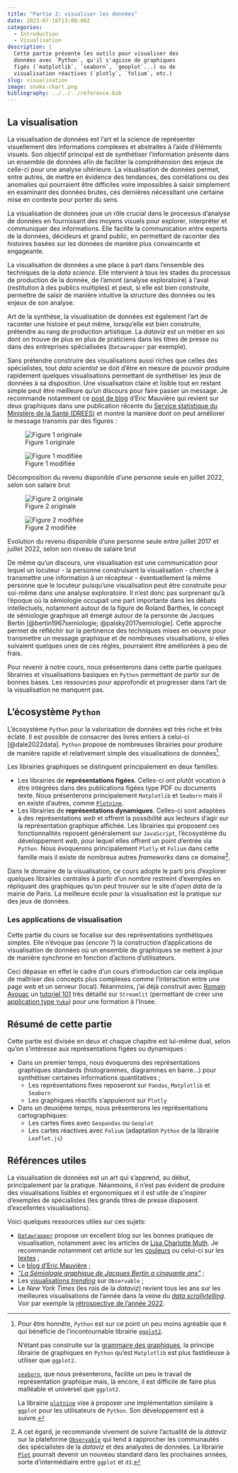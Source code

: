```yaml
---
title: "Partie 2: visualiser les données"
date: 2023-07-16T13:00:00Z
categories:
  - Introduction
  - Visualisation
description: |
  Cette partie présente les outils pour visualiser des
  données avec `Python`, qu'il s'agisse de graphiques
  figés (`matplotlib`, `seaborn`, `geoplot`...) ou de
  visualisation réactives (`plotly`, `folium`, etc.)
slug: visualisation
image: snake-chart.png
bibliography: ../../../reference.bib
---
```


## La visualisation

La visualisation de données est l'art et la science de représenter visuellement des informations complexes et abstraites à l'aide d'éléments visuels.
Son objectif principal est de synthétiser l'information présente dans un ensemble de données afin de faciliter
la compréhension des enjeux de celle-ci pour une analyse ultérieure. 
La visualisation de données permet, entre autres, de mettre en évidence des tendances, des corrélations ou
des anomalies qui pourraient être difficiles voire impossibles à saisir simplement en examinant des données brutes, ces dernières nécessitant
une certaine mise en contexte pour porter du sens. 

La visualisation de données joue un rôle crucial dans le
processus d'analyse de données en fournissant des moyens visuels pour explorer, interpréter et communiquer des informations.
Elle facilite la communication entre experts de la données, décideurs et grand public,
en permettant de raconter des histoires basées sur les données de manière plus convaincante et engageante.

La visualisation de données a une place à part dans 
l'ensemble des techniques de la _data science_. 
Elle intervient à tous les stades du processus de 
production de la donnée, de
l'amont (analyse exploratoire) à
l'aval (restitution à des publics multiples) et
peut, si elle est bien construite, permettre de
saisir de manière intuitive la structure des données
ou les enjeux de son analyse. 

Art de la synthèse, la visualisation de données
est également l'art de raconter une histoire et
peut même, lorsqu'elle est bien construite, prétendre
au rang de production artistique. 
La _dataviz_ est un métier en soi dont on trouve de 
plus en plus de praticiens dans les titres de presse
ou dans des entreprises
spécialisées (`Datawrapper` par exemple). 

Sans prétendre construire
des visualisations aussi riches que celles des spécialistes,
tout _data scientist_ se doit d'être en mesure de pouvoir
produire rapidement quelques visualisations permettant
de synthétiser les jeux de données à sa disposition. 
Une visualisation claire et lisible tout en restant simple
peut être meilleure qu'un discours pour faire passer un message.
Je recommande notamment
ce [post de blog](https://www.icem7.fr/datavisualisation/recreation-recreation-semiologique/)
d'Eric Mauvière qui revient sur deux graphiques dans une publication
récente
du [Service statistique du Ministère de la Santé (DREES)](https://drees.solidarites-sante.gouv.fr/publications-communique-de-presse/etudes-et-resultats/mesures-socio-fiscales-2017-2022-une-hausse)
et montre la manière dont on peut améliorer le message transmis
par des figures :

::: {#fig-dataviz-amelioree1 layout-ncol=2}

![Figure 1 originale](https://www.icem7.fr/wp-content/uploads/2023/08/recreation-aires1.png){#fig-surus}

![Figure 1 modifiée](https://www.icem7.fr/wp-content/uploads/2023/08/recreation-aires35.png){#fig-hanno}

Décomposition du revenu disponible d'une personne seule en juillet 2022, selon son salaire brut
:::


::: {#fig-dataviz-amelioree2 layout-ncol=2}

![Figure 2 originale](https://www.icem7.fr/wp-content/uploads/2023/08/recreation-barres1.png){#fig-surus}

![Figure 2 modifiée](https://www.icem7.fr/wp-content/uploads/2023/08/recreation-barres35.png){#fig-hanno}

Evolution du revenu disponible d'une personne seule entre juillet 2017 et juillet 2022, selon son niveau de salaire brut
:::

De même qu'un discours, une visualisation est une communication
pour lequel un locuteur - la personne construisant la visualisation - 
cherche à transmettre une information à un récepteur - éventuellement
la même personne que le locuteur puisqu'une visualisation peut 
être construite pour soi-même dans une analyse exploratoire. Il n'est
donc pas surprenant qu'à l'époque où la sémiologie occupait une 
part importante dans les débats intellectuels, notamment autour
de la figure de Roland Barthes, le concept de sémiologie 
graphique ait émergé
autour de la personne de Jacques Bertin [@bertin1967semiologie; @palsky2017semiologie]. 
Cette approche permet de réfléchir sur la pertinence des
techniques mises en oeuvre pour transmettre un message
graphique et de nombreuses visualisations, si elles
suivaient quelques unes de ces règles, pourraient
être améliorées à peu de frais. 

Pour revenir à notre cours,
nous présenterons dans cette partie quelques librairies
et visualisations basiques en `Python` permettant de
partir sur de bonnes bases. Les ressources pour 
approfondir et progresser dans l'art de la visualisation
ne manquent pas. 


## L'écosystème `Python` {.unnumbered}

L'écosystème `Python` pour la valorisation de données est très riche et
très éclaté.
Il est
possible de consacrer des livres entiers à celui-ci [@dale2022data].
`Python` propose
de nombreuses librairies pour produire de manière rapide et relativement
simple des visualisations de données[^1]. 

Les librairies graphiques se distinguent principalement en deux familles:

- Les librairies de __représentations figées__. Celles-ci ont plutôt vocation à être intégrées
dans des publications figées type PDF ou documents texte. Nous présenterons 
principalement `Matplotlib` et `Seaborn` mais il en existe d'autres,
comme [`Plotnine`](https://plotnine.readthedocs.io/en/stable/).
- Les librairies de __représentations dynamiques__.  Celles-ci sont adaptées à des représentations
_web_ et offrent la possibilité aux lecteurs d'agir sur la représentation graphique affichée. 
Les librairies qui proposent ces fonctionnalités reposent généralement sur `JavaScript`, l'écosystème
du développement _web_, pour lequel elles offrent un point d'entrée via `Python`. 
Nous évoquerons principalement `Plotly` et `Folium` dans cette famille mais il existe de nombreux
autres _frameworks_ dans ce domaine[^2].


[^1]: Pour être honnête, `Python` est sur ce point un peu moins agréable
que `R` qui bénéficie de
l'incontournable librairie [`ggplot2`](https://juba.github.io/tidyverse/08-ggplot2.html).

    N'étant pas
construite sur la [grammaire des graphiques](http://r.qcbs.ca/workshop03/book-fr/la-grammaire-des-graphiques-gg.html),
la principe librairie de graphiques en `Python` qu'est `Matplotlib` est plus fastidieuse
à utiliser que `ggplot2`. 

    [`seaborn`](https://seaborn.pydata.org/), que nous présenterons,
facilite un peu le travail de représentation graphique mais, là encore, il est difficile de faire
plus malléable et universel que `ggplot2`.

    La librairie [`plotnine`](https://plotnine.readthedocs.io/en/stable/) vise à proposer une implémentation similaire
à `ggplot` pour les utilisateurs de `Python`. Son développement est à suivre. 


[^2]: A cet égard, je recommande vivement de suivre l'actualité de la _dataviz_
sur la plateforme [`Observable`](https://observablehq.com/) qui tend à
rapprocher les communautés des spécialistes de la _dataviz_ et des analystes
de données. La librairie [`Plot`](https://observablehq.com/plot/) pourrait devenir
un nouveau standard dans les prochaines années, sorte d'intermédiaire
entre `ggplot` et `d3`. 

Dans le domaine de la visualisation, ce cours adopte le parti pris
d'explorer quelques
librairies centrales à partir d'un nombre restreint d'exemples en
répliquant des graphiques qu'on peut trouver sur le site d'*open data* de la 
mairie de Paris. 
La meilleure école pour la visualisation est la pratique sur des jeux de données. 

### Les applications de visualisation {.unnumbered}

Cette partie du cours se focalise sur des représentations synthétiques simples. 
Elle n'évoque pas (_encore ?_) la construction d'applications de visualisation
de données où un ensemble de graphiques se mettent à jour de manière synchrone
en fonction d'actions d'utilisateurs. 

Ceci dépasse en effet le cadre d'un cours d'introduction car cela implique 
de maîtriser des concepts plus complexes comme l'interaction entre une page
_web_ et un serveur (local). Néanmoins, j'ai déjà construit
avec [Romain Avouac](https://github.com/avouacr)
un [tutoriel 101](https://inseefrlab.github.io/funathon2023_sujet4/) très détaillé sur `Streamlit`
(permettant de créer une [application type `Yuka`](https://myyuka.lab.sspcloud.fr/))
pour une formation à l'Insee. 


## Résumé de cette partie {.unnumbered}

Cette partie est divisée en deux et chaque chapitre est lui-même
dual, selon qu'on s'intéresse aux représentations figées
ou dynamiques :

- Dans un premier temps, nous évoquerons des
représentations graphiques standards (histogrammes, diagrammes
en barre...) pour synthétiser certaines informations quantitatives ;
    + Les représentations fixes reposeront sur `Pandas`, `Matplotlib` et `Seaborn`
    + Les graphiques réactifs s'appuieront sur `Plotly`
- Dans un deuxième temps, nous présenterons les représentations
cartographiques:
    + Les cartes fixes avec `Geopandas` ou `Geoplot`
    + Les cartes réactives avec `Folium` (adaptation `Python` de la librairie `Leaflet.js`)


## Références utiles {.unnumbered}

La visualisation de données est un art qui s'apprend, au début, principalement
par la pratique. Néanmoins, il n'est pas évident de produire
des visualisations lisibles et ergonomiques
et il est utile de s'inspirer d'exemples de
spécialistes (les grands titres de presse disposent d'excellentes visualisations).

Voici quelques ressources utiles sur ces sujets:

- [`Datawrapper`](https://blog.datawrapper.de/) propose un excellent blog sur les 
bonnes pratiques de visualisation, notamment
avec les articles de [Lisa Charlotte Muth](https://lisacharlottemuth.com/). Je recommande notamment cet article sur
les [couleurs](https://blog.datawrapper.de/emphasize-with-color-in-data-visualizations/) ou
celui-ci sur les [textes](https://blog.datawrapper.de/text-in-data-visualizations/) ;
- Le [blog d'Eric Mauvière](https://www.icem7.fr/) ;
- _["La Sémiologie graphique de Jacques Bertin a cinquante ans"](https://visionscarto.net/la-semiologie-graphique-a-50-ans)_ ;
- Les [visualisations _trending_](https://observablehq.com/explore) sur `Observable` ;
- Le _New York Times_ (les rois de la _dataviz_) revient tous les ans sur les meilleures visualisations
de l'année dans la veine du [_data scrollytelling_](https://makina-corpus-blog-scrollytelling.netlify.app/). Voir par exemple la [rétrospective de l'année 2022](https://www.nytimes.com/interactive/2022/12/28/us/2022-year-in-graphics.html).

